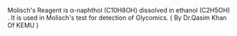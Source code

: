 Molisch's Reagent is  α-naphthol (C10H8OH) dissolved in ethanol (C2H5OH) . It is used in Molisch's test for detection of Glycomics.
( By Dr.Qasim Khan Of KEMU )

{{rfc}}